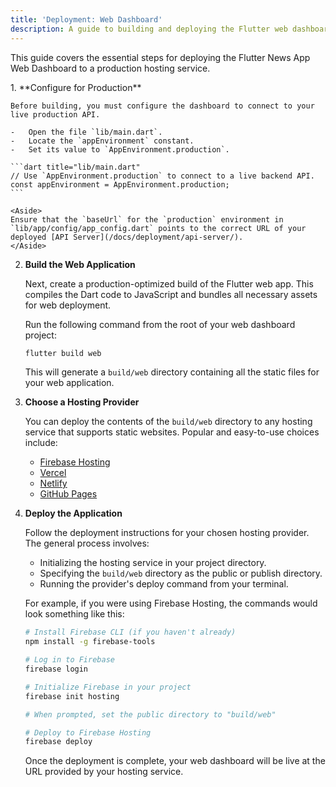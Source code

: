 ```yaml
---
title: 'Deployment: Web Dashboard'
description: A guide to building and deploying the Flutter web dashboard to a production environment.
---
```



This guide covers the essential steps for deploying the Flutter News App Web Dashboard to a production hosting service.

<Steps>
1.  **Configure for Production**

    Before building, you must configure the dashboard to connect to your live production API.

    -   Open the file `lib/main.dart`.
    -   Locate the `appEnvironment` constant.
    -   Set its value to `AppEnvironment.production`.

    ```dart title="lib/main.dart"
    // Use `AppEnvironment.production` to connect to a live backend API.
    const appEnvironment = AppEnvironment.production; 
    ```

    <Aside>
    Ensure that the `baseUrl` for the `production` environment in `lib/app/config/app_config.dart` points to the correct URL of your deployed [API Server](/docs/deployment/api-server/).
    </Aside>

2.  **Build the Web Application**

    Next, create a production-optimized build of the Flutter web app. This compiles the Dart code to JavaScript and bundles all necessary assets for web deployment.

    Run the following command from the root of your web dashboard project:
    ```bash
    flutter build web
    ```
    This will generate a `build/web` directory containing all the static files for your web application.

3.  **Choose a Hosting Provider**

    You can deploy the contents of the `build/web` directory to any hosting service that supports static websites. Popular and easy-to-use choices include:

    -   [Firebase Hosting](https://firebase.google.com/docs/hosting)
    -   [Vercel](https://vercel.com/)
    -   [Netlify](https://www.netlify.com/for/web-applications/)
    -   [GitHub Pages](https://docs.github.com/en/pages)

4.  **Deploy the Application**

    Follow the deployment instructions for your chosen hosting provider. The general process involves:

    -   Initializing the hosting service in your project directory.
    -   Specifying the `build/web` directory as the public or publish directory.
    -   Running the provider's deploy command from your terminal.

    For example, if you were using Firebase Hosting, the commands would look something like this:

    ```bash
    # Install Firebase CLI (if you haven't already)
    npm install -g firebase-tools

    # Log in to Firebase
    firebase login

    # Initialize Firebase in your project
    firebase init hosting

    # When prompted, set the public directory to "build/web"

    # Deploy to Firebase Hosting
    firebase deploy
    ```

    Once the deployment is complete, your web dashboard will be live at the URL provided by your hosting service.

</Steps>
